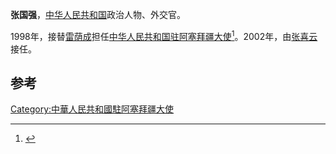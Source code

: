 {{otheruses|张国强}}
'''张国强'''，[[中华人民共和国|中华人民共和国]]政治人物、外交官。

1998年，接替[[雷荫成|雷荫成]]担任[[中国驻阿塞拜疆大使列表|中华人民共和国驻阿塞拜疆大使]]<ref>{{cite web|author=中华人民共和国外交部|title=中国驻阿曼苏丹国历任大使|url=http://www.mfa.gov.cn/chn/pds/ziliao/wjrw/2167/2169/t9156.htm|publisher=中华人民共和国外交部|accessdate=2012-03-03}}</ref>。2002年，由[[张喜云|张喜云]]接任。

== 参考 ==
{{reflist}}
{{start box}}
{{s-dip}}
{{succession box|[[雷荫成|雷荫成]]|[[张喜云|张喜云]]|[[中国驻阿塞拜疆大使列表|中华人民共和国驻阿塞拜疆大使]]|1998年9月-2002年2月}}
{{end box}}
{{中国政治人物小作品}}

[[Category:中華人民共和國駐阿塞拜疆大使|Category:中華人民共和國駐阿塞拜疆大使]]